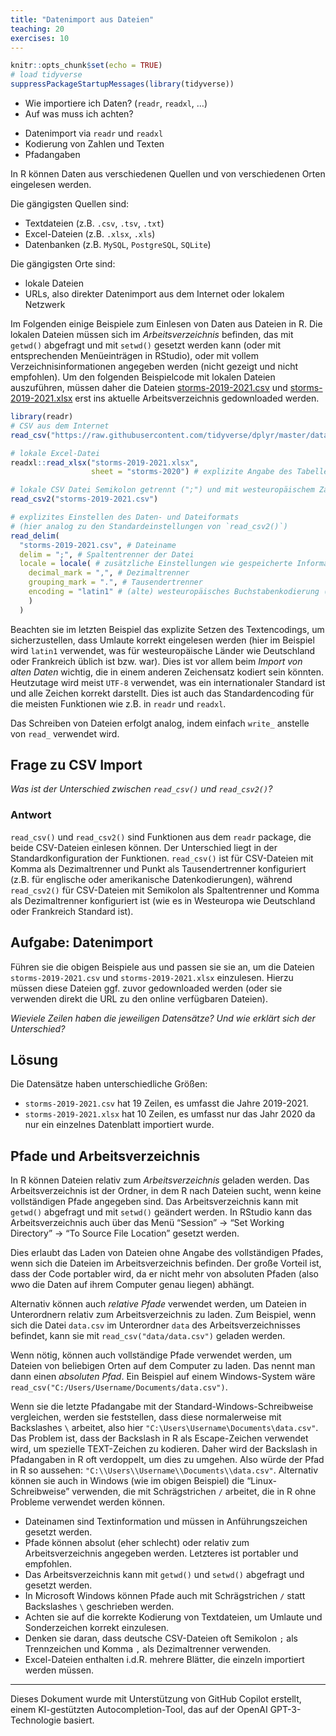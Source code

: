 ```yaml
---
title: "Datenimport aus Dateien"
teaching: 20
exercises: 10
---
```


```r
knitr::opts_chunk$set(echo = TRUE)
# load tidyverse
suppressPackageStartupMessages(library(tidyverse))
```


:::::::::::::::::::::::::::::::::::::: questions

- Wie importiere ich Daten? (`readr`, `readxl`, ...)
- Auf was muss ich achten?

::::::::::::::::::::::::::::::::::::::::::::::::

::::::::::::::::::::::::::::::::::::: objectives

- Datenimport via `readr` und `readxl`
- Kodierung von Zahlen und Texten
- Pfadangaben

::::::::::::::::::::::::::::::::::::::::::::::::


In R können Daten aus verschiedenen Quellen und von verschiedenen Orten eingelesen werden.

Die gängigsten Quellen sind:

- Textdateien (z.B. `.csv`, `.tsv`, `.txt`)
- Excel-Dateien (z.B. `.xlsx`, `.xls`)
- Datenbanken (z.B. `MySQL`, `PostgreSQL`, `SQLite`)

Die gängigsten Orte sind:

- lokale Dateien
- URLs, also direkter Datenimport aus dem Internet oder lokalem Netzwerk

Im Folgenden einige Beispiele zum Einlesen von Daten aus Dateien in R.
Die lokalen Dateien müssen sich im *Arbeitsverzeichnis* befinden, das mit `getwd()` abgefragt und mit `setwd()` gesetzt werden kann (oder mit entsprechenden Menüeinträgen in RStudio), oder mit vollem Verzeichnisinformationen angegeben werden (nicht gezeigt und nicht empfohlen).
Um den folgenden Beispielcode mit lokalen Dateien auszuführen, müssen daher die Dateien [storms-2019-2021.csv](data/storms-2019-2021.csv) und [storms-2019-2021.xlsx](data/storms-2019-2021.xlsx) erst ins aktuelle Arbeitsverzeichnis gedownloaded werden.


```r
library(readr)
# CSV aus dem Internet
read_csv("https://raw.githubusercontent.com/tidyverse/dplyr/master/data-raw/storms.csv")

# lokale Excel-Datei
readxl::read_xlsx("storms-2019-2021.xlsx",
                  sheet = "storms-2020") # explizite Angabe des Tabellenblatts

# lokale CSV Datei Semikolon getrennt (";") und mit westeuropäischem Zahlenformat ("," als Dezimaltrenner)
read_csv2("storms-2019-2021.csv")

# explizites Einstellen des Daten- und Dateiformats
# (hier analog zu den Standardeinstellungen von `read_csv2()`)
read_delim(
  "storms-2019-2021.csv", # Dateiname
  delim = ";", # Spaltentrenner der Datei
  locale = locale( # zusätzliche Einstellungen wie gespeicherte Informationen kodiert sind
    decimal_mark = ",", # Dezimaltrenner
    grouping_mark = ".", # Tausendertrenner
    encoding = "latin1" # (alte) westeuropäisches Buchstabenkodierung (z.B. Umlaute)
    )
  )

```

Beachten sie im letzten Beispiel das explizite Setzen des Textencodings, um sicherzustellen, dass Umlaute korrekt eingelesen werden (hier im Beispiel wird `latin1` verwendet, was für westeuropäische Länder wie Deutschland oder Frankreich üblich ist bzw. war).
Dies ist vor allem beim *Import von alten Daten* wichtig, die in einem anderen Zeichensatz kodiert sein könnten.
Heutzutage wird meist `UTF-8` verwendet, was ein internationaler Standard ist und alle Zeichen korrekt darstellt.
Dies ist auch das Standardencoding für die meisten Funktionen wie z.B. in `readr` und `readxl`.

Das Schreiben von Dateien erfolgt analog, indem einfach `write_`
anstelle von `read_` verwendet wird.


::::::::::::::::::::::::::::::::::::: challenge

## Frage zu CSV Import

*Was ist der Unterschied zwischen `read_csv()` und `read_csv2()`?*

:::::::::::::::::::::::: solution

### Antwort

`read_csv()` und `read_csv2()` sind Funktionen aus dem `readr` package, die beide CSV-Dateien einlesen können. Der Unterschied liegt in der Standardkonfiguration der Funktionen. `read_csv()` ist für CSV-Dateien mit Komma als Dezimaltrenner und Punkt als Tausendertrenner konfiguriert (z.B. für englische oder amerikanische Datenkodierungen), während `read_csv2()` für CSV-Dateien mit Semikolon als Spaltentrenner und Komma als Dezimaltrenner konfiguriert ist (wie es in Westeuropa wie Deutschland oder Frankreich Standard ist).

:::::::::::::::::::::::::::::::::


## Aufgabe: Datenimport

Führen sie die obigen Beispiele aus und passen sie sie an, um die Dateien `storms-2019-2021.csv` und `storms-2019-2021.xlsx` einzulesen. Hierzu müssen diese Dateien ggf. zuvor gedownloaded werden (oder sie verwenden direkt die URL zu den online verfügbaren Dateien).

*Wieviele Zeilen haben die jeweiligen Datensätze? Und wie erklärt sich der Unterschied?*

:::::::::::::::::::::::: solution

## Lösung

Die Datensätze haben unterschiedliche Größen:

- `storms-2019-2021.csv` hat 19 Zeilen, es umfasst die Jahre 2019-2021.
- `storms-2019-2021.xlsx` hat 10 Zeilen, es umfasst nur das Jahr 2020 da nur ein einzelnes Datenblatt importiert wurde.

:::::::::::::::::::::::::::::::::
::::::::::::::::::::::::::::::::::::::::::::::::

## Pfade und Arbeitsverzeichnis

In R können Dateien relativ zum *Arbeitsverzeichnis* geladen werden. Das Arbeitsverzeichnis ist der Ordner, in dem R nach Dateien sucht, wenn keine vollständigen Pfade angegeben sind. Das Arbeitsverzeichnis kann mit `getwd()` abgefragt und mit `setwd()` geändert werden.
In RStudio kann das Arbeitsverzeichnis auch über das Menü "Session" -> "Set Working Directory" -> "To Source File Location" gesetzt werden.

Dies erlaubt das Laden von Dateien ohne Angabe des vollständigen Pfades, wenn sich die Dateien im Arbeitsverzeichnis befinden.
Der große Vorteil ist, dass der Code portabler wird, da er nicht mehr von absoluten Pfaden (also wwo die Daten auf ihrem Computer genau liegen) abhängt.

Alternativ können auch *relative Pfade* verwendet werden, um Dateien in Unterordnern relativ zum Arbeitsverzeichnis zu laden. Zum Beispiel, wenn sich die Datei `data.csv` im Unterordner `data` des Arbeitsverzeichnisses befindet, kann sie mit `read_csv("data/data.csv")` geladen werden.

Wenn nötig, können auch vollständige Pfade verwendet werden, um Dateien von beliebigen Orten auf dem Computer zu laden. Das nennt man dann einen *absoluten Pfad*.
Ein Beispiel auf einem Windows-System wäre `read_csv("C:/Users/Username/Documents/data.csv")`.

Wenn sie die letzte Pfadangabe mit der Standard-Windows-Schreibweise vergleichen, werden sie feststellen, dass diese normalerweise mit Backslashes `\` arbeitet, also hier `"C:\Users\Username\Documents\data.csv"`.
Das Problem ist, dass der Backslash in R als Escape-Zeichen verwendet wird, um spezielle TEXT-Zeichen zu kodieren. Daher wird der Backslash in Pfadangaben in R oft verdoppelt, um dies zu umgehen. Also würde der Pfad in R so aussehen: `"C:\\Users\\Username\\Documents\\data.csv"`.
Alternativ können sie auch in Windows (wie im obigen Beispiel) die "Linux-Schreibweise" verwenden, die mit Schrägstrichen `/` arbeitet, die in R ohne Probleme verwendet werden können.


::::::::::::::::::::::::::::::::::::: keypoints

- Dateinamen sind Textinformation und müssen in Anführungszeichen gesetzt werden.
- Pfade können absolut (eher schlecht) oder relativ zum Arbeitsverzeichnis angegeben werden. Letzteres ist portabler und empfohlen.
- Das Arbeitsverzeichnis kann mit `getwd()` und `setwd()` abgefragt und gesetzt werden.
- In Microsoft Windows können Pfade auch mit Schrägstrichen `/` statt Backslashes `\` geschrieben werden.
- Achten sie auf die korrekte Kodierung von Textdateien, um Umlaute und Sonderzeichen korrekt einzulesen.
- Denken sie daran, dass deutsche CSV-Dateien oft Semikolon `;` als Trennzeichen und Komma `,` als Dezimaltrenner verwenden.
- Excel-Dateien enthalten i.d.R. mehrere Blätter, die einzeln importiert werden müssen.


::::::::::::::::::::::::::::::::::::::::::::::::


-----------------------------------------------

Dieses Dokument wurde mit Unterstützung von GitHub Copilot erstellt, einem KI-gestützten Autocompletion-Tool, das auf der OpenAI GPT-3-Technologie basiert.

